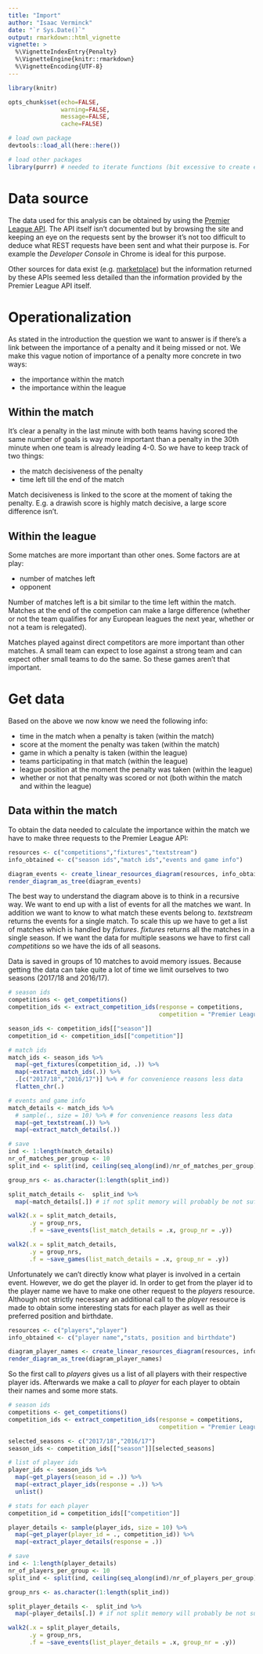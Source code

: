 ```yaml
---
title: "Import"
author: "Isaac Verminck"
date: "`r Sys.Date()`"
output: rmarkdown::html_vignette
vignette: >
  %\VignetteIndexEntry{Penalty}
  %\VignetteEngine{knitr::rmarkdown}
  %\VignetteEncoding{UTF-8}
---
```


```r

library(knitr)

opts_chunk$set(echo=FALSE,
               warning=FALSE,
               message=FALSE,
               cache=FALSE)

```

```r

# load own package
devtools::load_all(here::here())

# load other packages
library(purrr) # needed to iterate functions (bit excessive to create extra functions to handle this + it's important to see the flow)

```


# Data source

The data used for this analysis can be obtained by using the [Premier League API](https://footballapi.pulselive.com/football). The API itself isn't documented but by browsing the site and keeping an eye on the requests sent by the browser it's not too difficult to deduce what REST requests have been sent and what their purpose is. For example the *Developer Console* in Chrome is ideal for this purpose.

Other sources for data exist (e.g. [marketplace](https://market.mashape.com/heisenbug/premier-league-live-scores)) but the information returned by these APIs seemed less detailed than the information provided by the Premier League API itself.

# Operationalization

As stated in the introduction the question we want to answer is if there's a link between the importance of a penalty and it being missed or not.
We make this vague notion of importance of a penalty more concrete in two ways:

* the importance within the match
* the importance within the league

## Within the match

It's clear a penalty in the last minute with both teams having scored the same number of goals is way more important than a penalty in the 30th minute when one team is already leading 4-0. So we have to keep track of two things:

* the match decisiveness of the penalty
* time left till the end of the match

Match decisiveness is linked to the score at the moment of taking the penalty. E.g. a drawish score is highly match decisive, a large score difference isn't.

## Within the league

Some matches are more important than other ones. Some factors are at play:

* number of matches left 
* opponent

Number of matches left is a bit similar to the time left within the match. Matches at the end of the competion can make a large difference (whether or not the team qualifies for any European leagues the next year, whether or not a team is relegated). 

Matches played against direct competitors are more important than other matches. A small team can expect to lose against a strong team and can expect other small teams to do the same. So these games aren't that important. 

# Get data

Based on the above we now know we need the following info:

* time in the match when a penalty is taken (within the match)
* score at the moment the penalty was taken (within the match)
* game in which a penalty is taken (within the league)
* teams participating in that match (within the league)
* league position at the moment the penalty was taken (within the league)
* whether or not that penalty was scored or not (both within the match and within the league)

## Data within the match

To obtain the data needed to calculate the importance within the match we have to make three requests to the Premier League API:

```r

resources <- c("competitions","fixtures","textstream")
info_obtained <- c("season ids","match ids","events and game info")

diagram_events <- create_linear_resources_diagram(resources, info_obtained)
render_diagram_as_tree(diagram_events)

```

The best way to understand the diagram above is to think in a recursive way. We want to end up with a list of events for all the matches we want. In addition we want to know to what match these events belong to. *textstream* returns the events for a single match. To scale this up we have to get a list of matches which is handled by *fixtures*. *fixtures* returns all the matches in a single season. If we want the data for multiple seasons we have to first call *competitions* so we have the ids of all seasons.

Data is saved in groups of 10 matches to avoid memory issues. Because getting the data can take quite a lot of time we limit ourselves to two seasons (2017/18 and 2016/17). 

```r

# season ids
competitions <- get_competitions()
competition_ids <- extract_competition_ids(response = competitions,
                                           competition = "Premier League")

season_ids <- competition_ids[["season"]]
competition_id <- competition_ids[["competition"]]

# match ids
match_ids <- season_ids %>%
  map(~get_fixtures(competition_id, .)) %>%
  map(~extract_match_ids(.)) %>%
  .[c("2017/18","2016/17")] %>% # for convenience reasons less data
  flatten_chr(.)

# events and game info
match_details <- match_ids %>%
  # sample(., size = 10) %>% # for convenience reasons less data
  map(~get_textstream(.)) %>%
  map(~extract_match_details(.))

# save
ind <- 1:length(match_details)
nr_of_matches_per_group <- 10
split_ind <- split(ind, ceiling(seq_along(ind)/nr_of_matches_per_group))

group_nrs <- as.character(1:length(split_ind))

split_match_details <-  split_ind %>%
  map(~match_details[.]) # if not split memory will probably be not sufficient enough

walk2(.x = split_match_details,
      .y = group_nrs,
      .f = ~save_events(list_match_details = .x, group_nr = .y))

walk2(.x = split_match_details,
      .y = group_nrs,
      .f = ~save_games(list_match_details = .x, group_nr = .y))

```

Unfortunately we can't directly know what player is involved in a certain event. However, we do get the player id. In order to get from the player id to the player name we have to make one other request to the *players* resource. Although not strictly necessary an additional call to the *player* resource is made to obtain some interesting stats for each player as well as their preferred position and birthdate.

```r

resources <- c("players","player")
info_obtained <- c("player name","stats, position and birthdate")

diagram_player_names <- create_linear_resources_diagram(resources, info_obtained)
render_diagram_as_tree(diagram_player_names)

```


So the first call to *players* gives us a list of all players with their respective player ids. Afterwards we make a call to *player* for each player to obtain their names and some more stats.

```r

# season ids
competitions <- get_competitions()
competition_ids <- extract_competition_ids(response = competitions,
                                           competition = "Premier League")

selected_seasons <- c("2017/18","2016/17")
season_ids <- competition_ids[["season"]][selected_seasons]

# list of player ids
player_ids <- season_ids %>% 
  map(~get_players(season_id = .)) %>% 
  map(~extract_player_ids(response = .)) %>% 
  unlist()

# stats for each player
competition_id = competition_ids[["competition"]]

player_details <- sample(player_ids, size = 10) %>%
  map(~get_player(player_id = ., competition_id)) %>%
  map(~extract_player_details(response = .))

# save
ind <- 1:length(player_details)
nr_of_players_per_group <- 10
split_ind <- split(ind, ceiling(seq_along(ind)/nr_of_players_per_group))

group_nrs <- as.character(1:length(split_ind))

split_player_details <-  split_ind %>%
  map(~player_details[.]) # if not split memory will probably be not sufficient enough

walk2(.x = split_player_details,
      .y = group_nrs,
      .f = ~save_events(list_player_details = .x, group_nr = .y))

```

